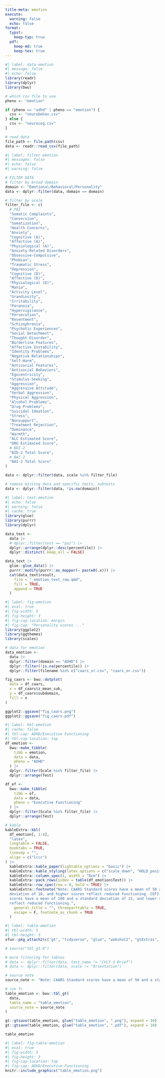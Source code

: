 ```yaml
---
title-meta: emotion
execute:
  warning: false
  echo: false
format:
  typst:
    keep-typ: true
  pdf:
    keep-md: true
    keep-tex: true
---
```


<!-- ### Emotional/Behavioral/Personality -->

```r
#| label: data-emotion
#| message: false
#| echo: false
library(readr)
library(dplyr)
library(bwu)

# which csv file to use
pheno <- "emotion"

if (pheno == "adhd" | pheno == "emotion") {
  csv <- "neurobehav.csv"
} else {
  csv <- "neurocog.csv"
}

# read data
file_path <- file.path(csv)
data <- readr::read_csv(file_path)
```

```r
#| label: filter-emotion
#| messages: false
#| echo: false
#| warning: false

# FILTER DATA
# filter by broad domain
domain <- "Emotional/Behavioral/Personality"
data <- dplyr::filter(data, domain == domain)

# filter by scale
filter_file <- c(
  # PAI
  "Somatic Complaints",
  "Conversion",
  "Somatization",
  "Health Concerns",
  "Anxiety",
  "Cognitive (A)",
  "Affective (A)",
  "Physiological (A)",
  "Anxiety-Related Disorders",
  "Obsessive-Compulsive",
  "Phobias",
  "Traumatic Stress",
  "Depression",
  "Cognitive (D)",
  "Affective (D)",
  "Physiological (D)",
  "Mania",
  "Activity Level",
  "Grandiosity",
  "Irritability",
  "Paranoia",
  "Hypervigilance",
  "Persecution",
  "Resentment",
  "Schizophrenia",
  "Psychotic Experiences",
  "Social Detachment",
  "Thought Disorder",
  "Borderline Features",
  "Affective Instability",
  "Identity Problems",
  "Negative Relationships",
  "Self-Harm",
  "Antisocial Features",
  "Antisocial Behaviors",
  "Egocentricity",
  "Stimulus-Seeking",
  "Aggression",
  "Aggressive Attitude",
  "Verbal Aggression",
  "Physical Aggression",
  "Alcohol Problems",
  "Drug Problems",
  "Suicidal Ideation",
  "Stress",
  "Nonsupport",
  "Treatment Rejection",
  "Dominance",
  "Warmth",
  "ALC Estimated Score",
  "DRG Estimated Score",
  # BDI-2
  "BID-2 Total Score",
  # BAI-2
  "BAI-2 Total Score"
)

data <- dplyr::filter(data, scale %in% filter_file)

# remove missing data and specific tests, subtests
data <- dplyr::filter(data, !is.na(domain))
```

```r
#| label: text-emotion
#| echo: false
#| warning: false
#| cache: true
library(glue)
library(purrr)
library(dplyr)

data_text <-
  data |>
  # dplyr::filter(test == "pai") |>
  dplyr::arrange(dplyr::desc(percentile)) |>
  dplyr::distinct(.keep_all = FALSE)

data_text |>
  glue::glue_data() |>
  purrr::modify(purrr::as_mapper(~ paste0(.x))) |>
  cat(data_text$result,
    file = "_emotion_text_raw.qmd",
    fill = TRUE,
    append = TRUE
  )
```


```r
#| label: fig-emotion
#| eval: true
#| fig-width: 5
#| fig-height: 3
#| fig-cap-location: margin
#| fig-cap: "Personality scores ..."
library(ggplot2)
library(ggthemes)
library(scales)

# data for emotion
data_emotion <-
  data |>
  dplyr::filter(domain == "ADHD") |>
  dplyr::filter(!is.na(percentile)) |>
  dplyr::filter(filename %in% c("caars_sr.csv", "caars_or.csv"))

fig_caars <- bwu::dotplot(
  data = df_caars,
  x = df_caars$z_mean_sub,
  y = df_caars$subdomain,
  fill = x
)

ggplot2::ggsave("fig_caars.png")
ggplot2::ggsave("fig_caars.pdf")

```

```r
#| label: kbl-emotion
#| cache: false
#| tbl-cap: ADHD/Executive Functioning
#| tbl-cap-location: top
df_emotion <-
  bwu::make_tibble(
    tibb = emotion,
    data = data,
    pheno = "ADHD"
  ) |>
  dplyr::filter(Scale %in% filter_file) |>
  dplyr::arrange(Test)

df_ef <-
  bwu::make_tibble(
    tibb = ef,
    data = data,
    pheno = "Executive Functioning"
  ) |>
  dplyr::filter(Scale %in% filter_file) |>
  dplyr::arrange(Test)

# kable
kableExtra::kbl(
  df_emotion[, 1:4],
  "latex",
  longtable = FALSE,
  booktabs = TRUE,
  linesep = "",
  align = c("lccc")
) |>
  kableExtra::kable_paper(lightable_options = "basic") |>
  kableExtra::kable_styling(latex_options = c("scale_down", "HOLD_position", "striped")) |>
  kableExtra::column_spec(1, width = "8cm") |>
  kableExtra::pack_rows(index = table(df_emotion$Test)) |>
  kableExtra::row_spec(row = 0, bold = TRUE) |>
  kableExtra::footnote("Note: CAARS Standard scores have a mean of 50 and a standard
  deviation of 10, and higher scores reflect reduced functioning. CEFI Standard
  scores have a mean of 100 and a standard deviation of 15, and lower scores
  reflect reduced functioning.",
    general_title = "", threeparttable = TRUE,
    escape = F, footnote_as_chunk = TRUE
  )

```

```r
#| label: table-emotion
#| tbl-width: 5
#| tbl-height: 3
xfun::pkg_attach2(c("gt", "tidyverse", "glue", "webshot2", "gtExtras", "gtsummary"))

# source("tbl_gt.R")

# more filtering for tables
# data <- dplyr::filter(data, test_name != "CVLT-3 Brief")
# data <- dplyr::filter(data, scale != "Orientation")

# source note
source_note <- "Note: CAARS Standard scores have a mean of 50 and a standard deviation of 10, and higher scores reflect reduced functioning. CEFI Standard scores have a mean of 100 and a standard deviation of 15, and lower scores reflect reduced functioning."

# run fc
table_emotion <- bwu::tbl_gt(
  data,
  table_name = "table_emotion",
  source_note = source_note
)

gt::gtsave(table_emotion, glue("table_emotion", ".png"), expand = 10)
gt::gtsave(table_emotion, glue("table_emotion", ".pdf"), expand = 10)

table_emotion
```

```r
#| label: fig-table-emotion
#| eval: true
#| fig-width: 5
#| fig-height: 3
#| fig-cap-location: top
#| fig-cap: ADHD/Executive Functioning
knitr::include_graphics("table_emotion.png")
```
